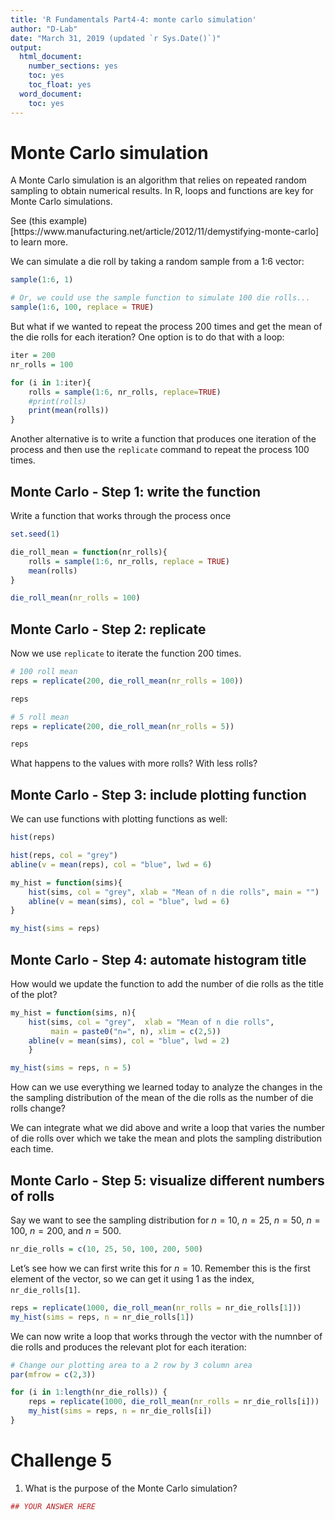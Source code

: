 ```yaml
---
title: 'R Fundamentals Part4-4: monte carlo simulation'
author: "D-Lab"
date: "March 31, 2019 (updated `r Sys.Date()`)"
output: 
  html_document: 
    number_sections: yes
    toc: yes
    toc_float: yes
  word_document:
    toc: yes
---
```


# Monte Carlo simulation

A Monte Carlo simulation is an algorithm that relies on repeated random sampling to obtain numerical results. In R, loops and functions are key for Monte Carlo simulations.  

See (this example)[https://www.manufacturing.net/article/2012/11/demystifying-monte-carlo] to learn more.  

We can simulate a die roll by taking a random sample from a 1:6 vector: 

```r
sample(1:6, 1)

# Or, we could use the sample function to simulate 100 die rolls...
sample(1:6, 100, replace = TRUE)
```

But what if we wanted to repeat the process 200 times and get the mean of the die rolls for each iteration? One option is to do that with a loop:

```r
iter = 200
nr_rolls = 100

for (i in 1:iter){
    rolls = sample(1:6, nr_rolls, replace=TRUE)
    #print(rolls)
    print(mean(rolls))
}
```

Another alternative is to write a function that produces one iteration of the process and then use the `replicate` command to repeat the process 100 times. 

## Monte Carlo - Step 1: write the function

Write a function that works through the process once

```r
set.seed(1)

die_roll_mean = function(nr_rolls){
    rolls = sample(1:6, nr_rolls, replace = TRUE)
    mean(rolls)
}

die_roll_mean(nr_rolls = 100)
```

## Monte Carlo - Step 2: replicate

Now we use `replicate` to iterate the function 200 times.  

```r
# 100 roll mean
reps = replicate(200, die_roll_mean(nr_rolls = 100)) 
```
```r
reps
```
```r
# 5 roll mean
reps = replicate(200, die_roll_mean(nr_rolls = 5)) 
```
```r
reps
```

What happens to the values with more rolls? With less rolls?  

## Monte Carlo - Step 3: include plotting function

We can use functions with plotting functions as well:

```r
hist(reps)

hist(reps, col = "grey")
abline(v = mean(reps), col = "blue", lwd = 6)

my_hist = function(sims){
    hist(sims, col = "grey", xlab = "Mean of n die rolls", main = "")
    abline(v = mean(sims), col = "blue", lwd = 6)
}

my_hist(sims = reps)
```

## Monte Carlo - Step 4: automate histogram title

How would we update the function to add the number of die rolls as the title
of the plot?
```r
my_hist = function(sims, n){
    hist(sims, col = "grey",  xlab = "Mean of n die rolls",
         main = paste0("n=", n), xlim = c(2,5))
    abline(v = mean(sims), col = "blue", lwd = 2)
    }

my_hist(sims = reps, n = 5)
```

How can we use everything we learned today to analyze the changes in the the sampling distribution of the mean of the die rolls as the number of die rolls change?

We can integrate what we did above and write a loop that varies the number of die rolls over which we take the mean and plots the sampling distribution each time.

## Monte Carlo - Step 5: visualize different numbers of rolls

Say we want to see the sampling distribution for $n=10$, $n=25$, $n=50$, $n=100$, $n=200$, and $n=500$.
```r
nr_die_rolls = c(10, 25, 50, 100, 200, 500)
```

Let's see how we can first write this for $n=10$. Remember this is the first element of the vector, so we can get it using 1 as the index, `nr_die_rolls[1]`.
```r
reps = replicate(1000, die_roll_mean(nr_rolls = nr_die_rolls[1])) 
my_hist(sims = reps, n = nr_die_rolls[1])
```

We can now write a loop that works through the vector with the numnber of die rolls and produces the relevant plot for each iteration:
```r
# Change our plotting area to a 2 row by 3 column area
par(mfrow = c(2,3))

for (i in 1:length(nr_die_rolls)) {
    reps = replicate(1000, die_roll_mean(nr_rolls = nr_die_rolls[i]))
    my_hist(sims = reps, n = nr_die_rolls[i])
}
```

# **Challenge 5**

1. What is the purpose of the Monte Carlo simulation? 

```r
## YOUR ANSWER HERE
```


<div class="tocify-extend-page" data-unique="tocify-extend-page" style="height: 0;"></div>